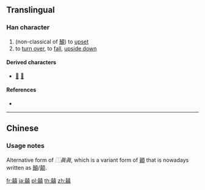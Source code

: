 {{character info/new}}
{{character info/new|0x2f813}}
{{also|顛|顚}}

==Translingual==

===Han character===
{{Han char|rn=12|rad=八|as=18|sn=20|four=|canj=JCJBC|ids=⿰真真}}

# (non-classical of [[顛]]) to [[upset]]
# to [[turn over]], to [[fall]], [[upside down]]

====Derived characters====
* [[𢺗]] [[𪦵]]

====References====
* {{Han ref|kx=0128.280|hdz=10254.060|uh=34B9|ud=13497}}

----

==Chinese==
{{zh-see|顛|v}} 

===Usage notes===
Alternative form of ''⿰眞眞'', which is a variant form of [[顚]] that is nowadays written as [[顛]]/[[颠]].

[[fr:㒹]]
[[ja:㒹]]
[[pl:㒹]]
[[th:㒹]]
[[zh:㒹]]